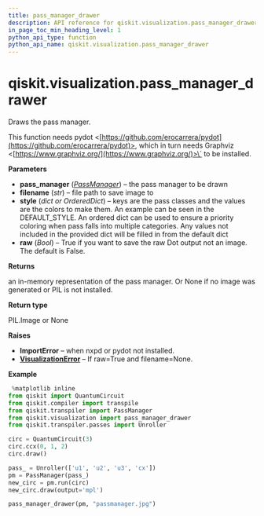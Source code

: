 ```yaml
---
title: pass_manager_drawer
description: API reference for qiskit.visualization.pass_manager_drawer
in_page_toc_min_heading_level: 1
python_api_type: function
python_api_name: qiskit.visualization.pass_manager_drawer
---
```


# qiskit.visualization.pass\_manager\_drawer

<Function id="qiskit.visualization.pass_manager_drawer" isDedicatedPage={true} github="https://github.com/qiskit/qiskit/tree/stable/0.17/qiskit/visualization/pass_manager_visualization.py" signature="pass_manager_drawer(pass_manager, filename=None, style=None, raw=False)">
  Draws the pass manager.

  This function needs pydot \<[https://github.com/erocarrera/pydot](https://github.com/erocarrera/pydot)>, which in turn needs Graphviz \<[https://www.graphviz.org/](https://www.graphviz.org/)>\` to be installed.

  **Parameters**

  *   **pass\_manager** ([*PassManager*](qiskit.transpiler.PassManager "qiskit.transpiler.PassManager")) – the pass manager to be drawn
  *   **filename** (*str*) – file path to save image to
  *   **style** (*dict or OrderedDict*) – keys are the pass classes and the values are the colors to make them. An example can be seen in the DEFAULT\_STYLE. An ordered dict can be used to ensure a priority coloring when pass falls into multiple categories. Any values not included in the provided dict will be filled in from the default dict
  *   **raw** (*Bool*) – True if you want to save the raw Dot output not an image. The default is False.

  **Returns**

  an in-memory representation of the pass manager. Or None if no image was generated or PIL is not installed.

  **Return type**

  PIL.Image or None

  **Raises**

  *   **ImportError** – when nxpd or pydot not installed.
  *   [**VisualizationError**](qiskit.visualization.VisualizationError "qiskit.visualization.VisualizationError") – If raw=True and filename=None.

  **Example**

  ```python
   %matplotlib inline
  from qiskit import QuantumCircuit
  from qiskit.compiler import transpile
  from qiskit.transpiler import PassManager
  from qiskit.visualization import pass_manager_drawer
  from qiskit.transpiler.passes import Unroller

  circ = QuantumCircuit(3)
  circ.ccx(0, 1, 2)
  circ.draw()

  pass_ = Unroller(['u1', 'u2', 'u3', 'cx'])
  pm = PassManager(pass_)
  new_circ = pm.run(circ)
  new_circ.draw(output='mpl')

  pass_manager_drawer(pm, "passmanager.jpg")
  ```
</Function>

